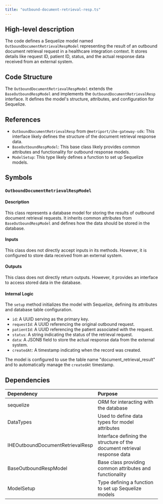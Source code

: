 ```yaml
---
title: "outbound-document-retrieval-resp.ts"
---
```


## High-level description
The code defines a Sequelize model named `OutboundDocumentRetrievalRespModel` representing the result of an outbound document retrieval request in a healthcare integration context. It stores details like request ID, patient ID, status, and the actual response data received from an external system.

## Code Structure
The `OutboundDocumentRetrievalRespModel` extends the `BaseOutboundRespModel` and implements the `OutboundDocumentRetrievalResp` interface. It defines the model's structure, attributes, and configuration for Sequelize.

## References
- `OutboundDocumentRetrievalResp` from `@metriport/ihe-gateway-sdk`: This interface likely defines the structure of the document retrieval response data.
- `BaseOutboundRespModel`: This base class likely provides common attributes and functionality for outbound response models.
- `ModelSetup`: This type likely defines a function to set up Sequelize models.

## Symbols

### `OutboundDocumentRetrievalRespModel`
#### Description
This class represents a database model for storing the results of outbound document retrieval requests. It inherits common attributes from `BaseOutboundRespModel` and defines how the data should be stored in the database.

#### Inputs
This class does not directly accept inputs in its methods. However, it is configured to store data received from an external system.

#### Outputs
This class does not directly return outputs. However, it provides an interface to access stored data in the database.

#### Internal Logic
The `setup` method initializes the model with Sequelize, defining its attributes and database table configuration. 

- `id`: A UUID serving as the primary key.
- `requestId`: A UUID referencing the original outbound request.
- `patientId`: A UUID referencing the patient associated with the request.
- `status`: A string indicating the status of the retrieval request.
- `data`: A JSONB field to store the actual response data from the external system.
- `createdAt`: A timestamp indicating when the record was created.

The model is configured to use the table name "document_retrieval_result" and to automatically manage the `createdAt` timestamp.

## Dependencies
| Dependency | Purpose |
|:-----------|:--------|
| sequelize | ORM for interacting with the database |
| DataTypes | Used to define data types for model attributes |
| IHEOutboundDocumentRetrievalResp | Interface defining the structure of the document retrieval response data |
| BaseOutboundRespModel | Base class providing common attributes and functionality |
| ModelSetup | Type defining a function to set up Sequelize models |
